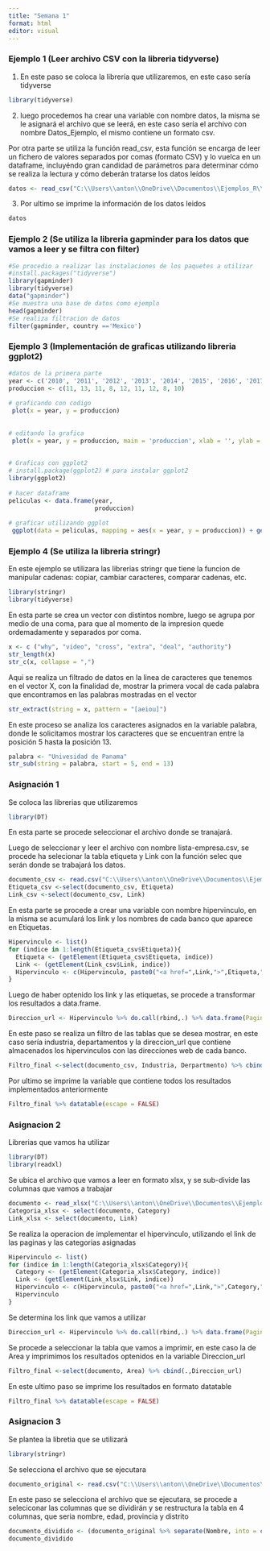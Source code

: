 ```yaml
---
title: "Semana 1"
format: html
editor: visual
---
```


### Ejemplo 1 (Leer archivo CSV con la libreria tidyverse)

1.  En este paso se coloca la librería que utilizaremos, en este caso sería tidyverse

```r
library(tidyverse)
```

2.  luego procedemos ha crear una variable con nombre datos, la misma se le asignará el archivo que se leerá, en este caso sería el archivo con nombre Datos_Ejemplo, el mismo contiene un formato csv.

Por otra parte se utiliza la función read_csv, esta función se encarga de leer un fichero de valores separados por comas (formato CSV) y lo vuelca en un dataframe, incluyéndo gran candidad de parámetros para determinar cómo se realiza la lectura y cómo deberán tratarse los datos leídos

```r
datos <- read_csv("C:\\Users\\anton\\OneDrive\\Documentos\\Ejemplos_R\\Datos_Ejemplo.csv")
```

3.  Por ultimo se imprime la información de los datos leidos

```r
datos
```


### Ejemplo 2 (Se utiliza la libreria gapminder para los datos que vamos a leer y se filtra con filter)


```r
#Se procedio a realizar las instalaciones de los paquetes a utilizar
#install.packages("tidyverse")
library(gapminder)
library(tidyverse)
data("gapminder")
#Se muestra una base de datos como ejemplo
head(gapminder)
#Se realiza filtracion de datos
filter(gapminder, country =='Mexico')
```


### Ejemplo 3 (Implementación de graficas utilizando libreria ggplot2)

```r
#datos de la primera parte
year <- c('2010', '2011', '2012', '2013', '2014', '2015', '2016', '2017', '2018')
produccion <- c(11, 13, 11, 8, 12, 11, 12, 8, 10)
 
# graficando con codigo
 plot(x = year, y = produccion)
 
 
# editando la grafica
 plot(x = year, y = produccion, main = 'produccion', xlab = '', ylab = '', col =  'cornflowerblue', pch = 16, panel.first = grid ())
 
 
# Graficas con ggplot2
# install.package(ggplot2) # para instalar ggplot2
library(ggplot2)
 
# hacer dataframe
peliculas <- data.frame(year, 
                        produccion)
 
# graficar utilizando ggplot
 ggplot(data = peliculas, mapping = aes(x = year, y = produccion)) + geom_point() + labs(title = 'produccion')
```

### Ejemplo 4 (Se utiliza la libreria stringr)

En este ejemplo se utilizara las librerias stringr que tiene la funcion de manipular cadenas: copiar, cambiar caracteres, comparar cadenas, etc.

```r
library(stringr)
library(tidyverse)
```

En esta parte se crea un vector con distintos nombre, luego se agrupa por medio de una coma, para que al momento de la impresion quede ordemadamente y separados por coma.

```r
x <- c ("why", "video", "cross", "extra", "deal", "authority")
str_length(x)
str_c(x, collapse = ",")
```

Aqui se realiza un filtrado de datos en la linea de caracteres que tenemos en el vector X, con la finalidad de, mostrar la primera vocal de cada palabra que encontramos en las palabras mostradas en el vector

```r
str_extract(string = x, pattern = "[aeiou]")
```

En este proceso se analiza los caracteres asignados en la variable palabra, donde le solicitamos mostrar los caracteres que se encuentran entre la posición 5 hasta la posición 13.

```r
palabra <- "Univesidad de Panama"
str_sub(string = palabra, start = 5, end = 13)
```

### Asignación 1

Se coloca las librerias que utilizaremos

```r
library(DT)
```

En esta parte se procede seleccionar el archivo donde se tranajará.

Luego de seleccionar y leer el archivo con nombre lista-empresa.csv, se procede ha selecionar la tabla etiqueta y Link con la función selec que serán donde se trabajará los datos.

```r
documento_csv <- read.csv("C:\\Users\\anton\\OneDrive\\Documentos\\Ejemplos_R\\lista-empresas.csv")
Etiqueta_csv <-select(documento_csv, Etiqueta)
Link_csv <-select(documento_csv, Link)
```

En esta parte se procede a crear una variable con nombre hipervinculo, en la misma se acumulará los link y los nombres de cada banco que aparece en Etiquetas.

```r
Hipervinculo <- list()
for (indice in 1:length(Etiqueta_csv$Etiqueta)){
  Etiqueta <- (getElement(Etiqueta_csv$Etiqueta, indice))
  Link <- (getElement(Link_csv$Link, indice))
  Hipervinculo <- c(Hipervinculo, paste0("<a href=",Link,">",Etiqueta,"</a>"))
}
```

Luego de haber optenido los link y las etiquetas, se procede a transformar los resultados a data.frame.

```r
Direccion_url <- Hipervinculo %>% do.call(rbind,.) %>% data.frame(Paginas = .)
```

En este paso se realiza un filtro de las tablas que se desea mostrar, en este caso sería industria, departamentos y la direccion_url que contiene almacenados los hipervinculos con las direcciones web de cada banco.

```r
Filtro_final <-select(documento_csv, Industria, Derpartmento) %>% cbind(.,Direccion_url)
```

Por ultimo se imprime la variable que contiene todos los resultados implementados anteriormente

```r
Filtro_final %>% datatable(escape = FALSE)
```

### Asignacion 2

Librerias que vamos ha utilizar

```r
library(DT)
library(readxl)
```

Se ubica el archivo que vamos a leer en formato xlsx, y se sub-divide las columnas que vamos a trabajar

```r
documento <- read_xlsx("C:\\Users\\anton\\OneDrive\\Documentos\\Ejemplos_R\\Datos_ejemplo_2.xlsx")
Categoria_xlsx <- select(documento, Category)
Link_xlsx <- select(documento, Link)
```

Se realiza la operacion de implementar el hipervinculo, utilizando el link de las paginas y las categorias asignadas

```r
Hipervinculo <- list()
for (indice in 1:length(Categoria_xlsx$Category)){
  Category <- (getElement(Categoria_xlsx$Category, indice))
  Link <- (getElement(Link_xlsx$Link, indice))
  Hipervinculo <- c(Hipervinculo, paste0("<a href=",Link,">",Category,"</a>"))
  Hipervinculo
}
```

Se determina los link que vamos a utilizar

```r
Direccion_url <- Hipervinculo %>% do.call(rbind,.) %>% data.frame(Paginas = .)
```

Se procede a seleccionar la tabla que vamos a imprimir, en este caso la de Area y imprimimos los resultados optenidos en la variable Direccion_url

```r
Filtro_final <-select(documento, Area) %>% cbind(.,Direccion_url)
```

En este ultimo paso se imprime los resultados en formato datatable

```r
Filtro_final %>% datatable(escape = FALSE)
```

### Asignacion 3

Se plantea la libretia que se utilizará
```r
library(stringr)
```

Se selecciona el archivo que se ejecutara
```r
documento_original <- read.csv("C:\\Users\\anton\\OneDrive\\Documentos\\Ejemplos_R\\DatosPeronales.csv")
```
  
En este paso se selecciona el archivo que se ejecutara, se procede a seleciconar las columnas que se dividirán y se restructura la tabla en 4 columnas, que seria nombre, edad, provincia y distrito
```r
documento_dividido <- (documento_original %>% separate(Nombre, into = c("Nombre", "Edad"), sep = "[/-]") %>% separate(Dirección, into = c("Provincia", "Distrito"), sep = "-"))
documento_dividido
```
